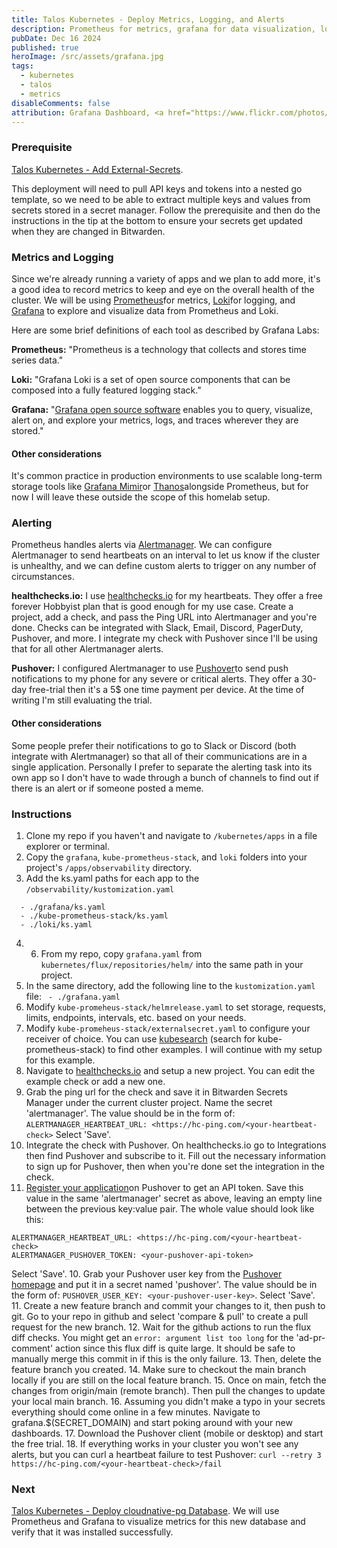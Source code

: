 ```yaml
---
title: Talos Kubernetes - Deploy Metrics, Logging, and Alerts
description: Prometheus for metrics, grafana for data visualization, loki for logging, and pushover for real time alerting.
pubDate: Dec 16 2024
published: true
heroImage: /src/assets/grafana.jpg
tags:
  - kubernetes
  - talos
  - metrics
disableComments: false
attribution: Grafana Dashboard, <a href="https://www.flickr.com/photos/91795203@N02/24311604930" title="Grafana Dashboard">Linux Screenshots</a>, <a href="https://creativecommons.org/licenses/by/2.0/">CC BY 2.0</a>, via flickr
---
```

### Prerequisite
[Talos Kubernetes - Add External-Secrets](../../posts/add-external-secrets). 

This deployment will need to pull API keys and tokens into a nested go template, so we need to be able to extract multiple keys and values from secrets stored in a secret manager. Follow the prerequisite and then do the instructions in the tip at the bottom to ensure your secrets get updated when they are changed in Bitwarden.
### Metrics and Logging
Since we're already running a variety of apps and we plan to add more, it's a good idea to record metrics to keep and eye on the overall health of the cluster. We will be using [Prometheus](https://grafana.com/docs/grafana/latest/fundamentals/intro-to-prometheus/)for metrics, [Loki](https://grafana.com/docs/loki/latest/)for logging, and  [Grafana](https://grafana.com/docs/grafana/latest/introduction/) to explore and visualize data from Prometheus and Loki. 

Here are some brief definitions of each tool as described by Grafana Labs: 

**Prometheus:** "Prometheus is a technology that collects and stores time series data."

**Loki:** "Grafana Loki is a set of open source components that can be composed into a fully featured logging stack."

**Grafana:** "[Grafana open source software](https://grafana.com/oss/) enables you to query, visualize, alert on, and explore your metrics, logs, and traces wherever they are stored."
#### Other considerations
It's common practice in production environments to use scalable long-term storage tools like [Grafana Mimir](https://grafana.com/docs/mimir/latest/)or [Thanos](https://github.com/thanos-io/thanos)alongside Prometheus, but for now I will leave these outside the scope of this homelab setup. 

### Alerting
Prometheus handles alerts via [Alertmanager](https://prometheus.io/docs/alerting/latest/alertmanager/). We can configure Alertmanager to send heartbeats on an interval to let us know if the cluster is unhealthy, and we can define custom alerts to trigger on any number of circumstances. 

**healthchecks.io:** I use [healthchecks.io](https://healthchecks.io) for my heartbeats. They offer a free forever Hobbyist plan that is good enough for my use case. Create a project, add a check, and pass the Ping URL into Alertmanager and you're done. Checks can be integrated with Slack, Email, Discord, PagerDuty, Pushover, and more. I integrate my check with Pushover since I'll be using that for all other Alertmanager alerts.

**Pushover:** I configured Alertmanager to use [Pushover](https://pushover.net/)to send push notifications to my phone for any severe or critical alerts. They offer a 30-day free-trial then it's a 5$ one time payment per device. At the time of writing I'm still evaluating the trial.

#### Other considerations
Some people prefer their notifications to go to Slack or Discord (both integrate with Alertmanager) so that all of their communications are in a single application. Personally I prefer to separate the alerting task into its own app so I don't have to wade through a bunch of channels to find out if there is an alert or if someone posted a meme.

### Instructions
1. Clone my repo if you haven't and navigate to `/kubernetes/apps` in a file explorer or terminal.
2. Copy the `grafana`, `kube-prometheus-stack`, and `loki` folders into your project's `/apps/observability` directory.
3. Add the ks.yaml paths for each app to the `/observability/kustomization.yaml`
```
  - ./grafana/ks.yaml
  - ./kube-prometheus-stack/ks.yaml
  - ./loki/ks.yaml
```
4. 6. From my repo, copy `grafana.yaml` from `kubernetes/flux/repositories/helm/` into the same path in your project.
5. In the same directory, add the following line to the  `kustomization.yaml` file:
` - ./grafana.yaml`
6. Modify `kube-promeheus-stack/helmrelease.yaml` to set storage, requests, limits, endpoints, intervals, etc. based on your needs.
7. Modify `kube-promeheus-stack/externalsecret.yaml` to configure your receiver of choice. You can use [kubesearch](https://kubesearch.dev/) (search for kube-prometheus-stack) to find other examples. I will continue with my setup for this example.
8. Navigate to [healthchecks.io](https://healthchecks.io) and setup a new project. You can edit the example check or add a new one.
9. Grab the ping url for the check and save it in Bitwarden Secrets Manager under the current cluster project. Name the secret 'alertmanager'. The value should be in the form of:
   `ALERTMANAGER_HEARTBEAT_URL: <https://hc-ping.com/<your-heartbeat-check>`
   Select 'Save'.
8. Integrate the check with Pushover. On healthchecks.io go to Integrations then find Pushover and subscribe to it. Fill out the necessary information to sign up for Pushover, then when you're done set the integration in the check.
9. [Register your application](https://pushover.net/apps/build)on Pushover to get an API token. Save this value in the same 'alertmanager' secret as above, leaving an empty line between the previous key:value pair. The whole value should look like this:
```
ALERTMANAGER_HEARTBEAT_URL: <https://hc-ping.com/<your-heartbeat-check>
ALERTMANAGER_PUSHOVER_TOKEN: <your-pushover-api-token>
```
Select 'Save'.
10. Grab your Pushover user key from the [Pushover homepage](pushover.net) and put it in a secret named 'pushover'. The value should be in the form of:
`PUSHOVER_USER_KEY: <your-pushover-user-key>`. Select 'Save'.
11. Create a new feature branch and commit your changes to it, then push to git. Go to your repo in github and select 'compare & pull' to create a pull request for the new branch.
12. Wait for the github actions to run the flux diff checks. You might get an `error: argument list too long` for the 'ad-pr-comment' action since this flux diff is quite large. It should be safe to manually merge this commit in if this is the only failure.
13. Then, delete the feature branch you created.
14. Make sure to checkout the main branch locally if you are still on the local feature branch.
15. Once on main, fetch the changes from origin/main (remote branch). Then pull the changes to update your local main branch. 
16. Assuming you didn't make a typo in your secrets everything should come online in a few minutes. Navigate to grafana.$(SECRET_DOMAIN) and start poking around with your new dashboards. 
17. Download the Pushover client (mobile or desktop) and start the free trial. 
18. If everything works in your cluster you won't see any alerts, but you can curl a heartbeat failure to test Pushover:
`curl --retry 3 https://hc-ping.com/<your-heartbeat-check>/fail`

### Next
[Talos Kubernetes - Deploy cloudnative-pg Database](../../posts/setup-cloudnative-pg-database). We will use Prometheus and Grafana to visualize metrics for this new database and verify that it was installed successfully.